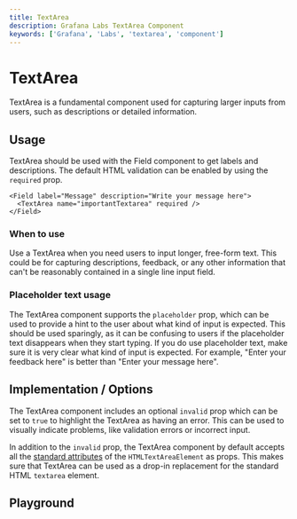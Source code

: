 ```yaml
---
title: TextArea
description: Grafana Labs TextArea Component
keywords: ['Grafana', 'Labs', 'textarea', 'component']
---
```


# TextArea <Badge text='ready' color='green'></Badge> <StorybookLink path='/story/forms-textarea--basic' />

TextArea is a fundamental component used for capturing larger inputs from users, such as descriptions or detailed information.

## Usage

TextArea should be used with the Field component to get labels and descriptions. The default HTML validation can be enabled by using the `required` prop.

```tsx live
<Field label="Message" description="Write your message here">
  <TextArea name="importantTextarea" required />
</Field>
```

### When to use

Use a TextArea when you need users to input longer, free-form text. This could be for capturing descriptions, feedback, or any other information that can't be reasonably contained in a single line input field.

### Placeholder text usage

The TextArea component supports the `placeholder` prop, which can be used to provide a hint to the user about what kind of input is expected. This should be used sparingly, as it can be confusing to users if the placeholder text disappears when they start typing. If you do use placeholder text, make sure it is very clear what kind of input is expected. For example, "Enter your feedback here" is better than "Enter your message here".

## Implementation / Options

The TextArea component includes an optional `invalid` prop which can be set to `true` to highlight the TextArea as having an error. This can be used to visually indicate problems, like validation errors or incorrect input.

In addition to the `invalid` prop, the TextArea component by default accepts all the [standard attributes](https://developer.mozilla.org/en-US/docs/Web/HTML/Element/textarea#attributes) of the `HTMLTextAreaElement` as props. This makes sure that TextArea can be used as a drop-in replacement for the standard HTML `textarea` element.

## Playground

<ComponentEmbed path="/story/forms-textarea--basic" />
